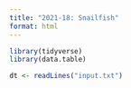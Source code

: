 ```yaml
---
title: "2021-18: Snailfish"
format: html
---
```


```r
library(tidyverse)
library(data.table)
```

```r
dt <- readLines("input.txt")
```

```r

```

